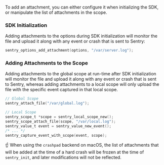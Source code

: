 To add an attachment, you can either configure it when initializing the SDK, or manipulate the list of attachments in the scope.

### SDK Initialization

Adding attachments to the options during SDK initialization will monitor the file and upload it along with any event or crash that is sent to Sentry:

```c
sentry_options_add_attachment(options, "/var/server.log");
```

### Adding Attachments to the Scope

Adding attachments to the global scope at run-time after SDK initialization will monitor the file and upload it along with any event or crash that is sent to Sentry, whereas adding attachments to a local scope will only upload the file with the specific event captured in that local scope.

```c
// Global Scope
sentry_attach_file("/var/global.log");

// Local Scope
sentry_scope_t *scope = sentry_local_scope_new();
sentry_scope_attach_file(scope, "/var/local.log");
sentry_value_t event = sentry_value_new_event();
/* ... */
sentry_capture_event_with_scope(event, scope);
```

<Alert>☝ When using the `crashpad` backend on macOS, the list of attachments that will be added at the time of a hard crash will be frozen at the time of `sentry_init`, and later modifications will not be reflected.</Alert>
